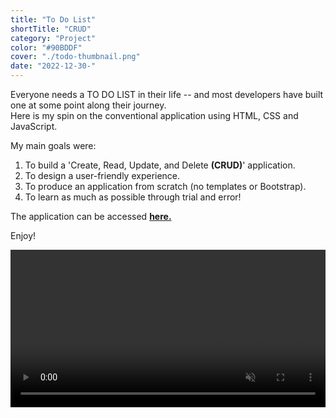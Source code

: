 ```yaml
---
title: "To Do List"
shortTitle: "CRUD"
category: "Project"
color: "#90BDDF"
cover: "./todo-thumbnail.png"
date: "2022-12-30-"
---
```

Everyone needs a TO DO LIST in their life -- and most developers have built one at some point along their journey.  
Here is my spin on the conventional application using HTML, CSS and JavaScript.

My main goals were:
1) To build a 'Create, Read, Update, and Delete **(CRUD)**' application.
2) To design a user-friendly experience.
3) To produce an application from scratch (no templates or Bootstrap).
3) To learn as much as possible through trial and error!

The application can be accessed [**here.**](https://paul-matthew.github.io/To-Do-List/)

Enjoy!


<video type='video/mp4' id="todovideo" width="100%" height="auto" controls autoplay="autoplay" muted loop playsinline>
  <source src={v} />
</video>